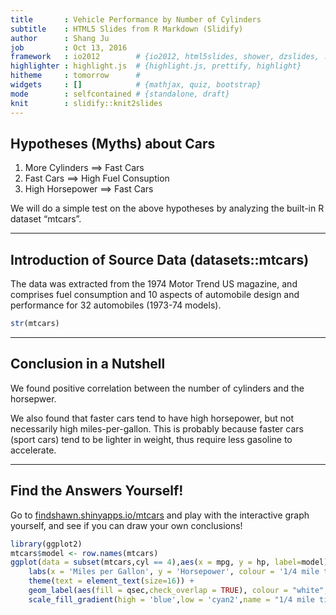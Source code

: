 ```yaml
---
title       : Vehicle Performance by Number of Cylinders
subtitle    : HTML5 Slides from R Markdown (Slidify)
author      : Shang Ju
job         : Oct 13, 2016
framework   : io2012        # {io2012, html5slides, shower, dzslides, ...}
highlighter : highlight.js  # {highlight.js, prettify, highlight}
hitheme     : tomorrow      # 
widgets     : []            # {mathjax, quiz, bootstrap}
mode        : selfcontained # {standalone, draft}
knit        : slidify::knit2slides
---
```


## Hypotheses (Myths) about Cars

1. More Cylinders    ==>      Fast Cars
2. Fast Cars         ==>      High Fuel Consuption
3. High Horsepower   ==>      Fast Cars

We will do a simple test on the above hypotheses by analyzing the built-in R dataset "mtcars".

---

## Introduction of Source Data (datasets::mtcars)

The data was extracted from the 1974 Motor Trend US magazine, and comprises fuel consumption and 10 aspects of automobile design and performance for 32 automobiles (1973-74 models).

```r
str(mtcars)
```

--- 

## Conclusion in a Nutshell

We found positive correlation between the number of cylinders and the horsepwer.

We also found that faster cars tend to have high horsepower, but not necessarily high miles-per-gallon. This is probably because faster cars (sport cars) tend to be lighter in weight, thus require less gasoline to accelerate.

---

## Find the Answers Yourself!

Go to [findshawn.shinyapps.io/mtcars](https://findshawn.shinyapps.io/mtcars) and play with the interactive graph yourself, and see if you can draw your own conclusions!

```r
library(ggplot2)
mtcars$model <- row.names(mtcars)
ggplot(data = subset(mtcars,cyl == 4),aes(x = mpg, y = hp, label=model)) +
    labs(x = 'Miles per Gallon', y = 'Horsepower', colour = '1/4 mile time',size = 'Weight (1000 lbs)') +
    theme(text = element_text(size=16)) +
    geom_label(aes(fill = qsec,check_overlap = TRUE), colour = "white", fontface = "bold",vjust="inward",hjust="inward") +
    scale_fill_gradient(high = 'blue',low = 'cyan2',name = "1/4 mile time (s)")

```

